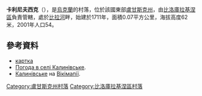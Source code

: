 {{coord|49|22|53|N|38|49|58|E|scale:100000|display=title}}

'''卡利尼夫西克'''（{{lang-uk|Калинівське}}），是[[烏克蘭|烏克蘭]]的村落，位於該國東部[[盧甘斯克州|盧甘斯克州]]，由[[比洛庫拉基涅區|比洛庫拉基涅區]]負責管轄，處於[[比拉河_(艾達爾河右支流)|比拉河]]畔，始建於1711年，面積0.07平方公里，海拔高度62米，2001年人口54。

==參考資料==
*[http://w1.c1.rada.gov.ua/pls/z7502/A005?rdat1=07.12.2010&rf7571=17945 картка]{{dead link|date=2017年11月 |bot=InternetArchiveBot |fix-attempted=yes }}
* [http://weather.in.ua/ua/lyganskaja/9839 Погода в селі Калинівське]{{Wayback|url=http://weather.in.ua/ua/lyganskaja/9839 |date=20161003062101 }}.
* [http://wikimapia.org/13535559/uk/Калинівське Калинівське]{{Wayback|url=http://wikimapia.org/13535559/uk/%D0%9A%D0%B0%D0%BB%D0%B8%D0%BD%D1%96%D0%B2%D1%81%D1%8C%D0%BA%D0%B5 |date=20161005070456 }} на [[Вікімапія|Вікімапії]].

{{DEFAULTSORT:Калинівське}}
[[Category:盧甘斯克州村落|Category:盧甘斯克州村落]]
[[Category:比洛庫拉基涅區村落|Category:比洛庫拉基涅區村落]]


{{Luhansk-geo-stub}}
